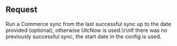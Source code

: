 ## Request

Run a Commerce sync from the last successful sync up to the date provided (optional), otherwise UtcNow is used.\r\nIf there was no previously successful sync, the start date in the config is used.